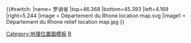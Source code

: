 {{#switch:{{{1}}}
|name= 罗讷省
|top=46.368
|bottom=45.393
|left=4.169
|right=5.244
|image = Département du Rhone location map.svg
|image1 = Département du Rhone relief location map.jpg
}}<noinclude>{{Location map/Info}}
[[Category:地理位置圖模板]]
[[Category:法国各省地理位置图模板|R]]
</noinclude>